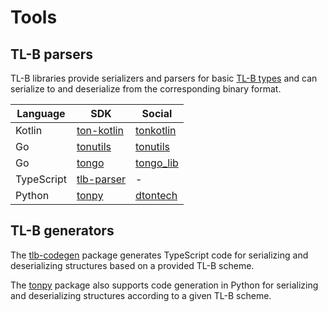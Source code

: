 
# Tools

## TL-B parsers

TL-B libraries provide serializers and parsers for basic [TL-B types](/v3/documentation/data-formats/tlb/types) and can serialize to and deserialize from the corresponding binary format.

| Language   | SDK                                                                 | Social                                                 |
|------------|---------------------------------------------------------------------|--------------------------------------------------------|
| Kotlin     | [ton-kotlin](https://github.com/ton-community/ton-kotlin/tree/main/tlb) | [tonkotlin](https://t.me/tonkotlin)                    |
| Go         | [tonutils](https://github.com/xssnick/tonutils-go/tree/master/tlb)  | [tonutils](https://t.me/tonutils)                      |
| Go         | [tongo](https://github.com/tonkeeper/tongo/tree/master/tlb)         | [tongo_lib](https://t.me/tongo_lib)                    |
| TypeScript | [tlb-parser](https://github.com/ton-community/tlb-parser)           | -                                                      |
| Python     | [tonpy](https://github.com/disintar/tonpy)                          | [dtontech](https://t.me/dtontech)                      |

## TL-B generators

The [tlb-codegen](https://github.com/ton-community/tlb-codegen) package generates TypeScript code for serializing and deserializing structures based on a provided TL-B scheme.

The [tonpy](https://github.com/disintar/tonpy) package also supports code generation in Python for serializing and deserializing structures according to a given TL-B scheme.

<Feedback />

